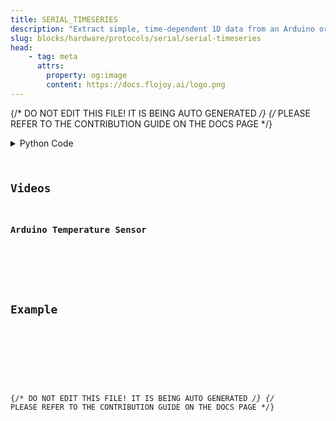 ```yaml
---
title: SERIAL_TIMESERIES
description: "Extract simple, time-dependent 1D data from an Arduino or a similar serial device."
slug: blocks/hardware/protocols/serial/serial-timeseries
head:
    - tag: meta
      attrs:
        property: og:image
        content: https://docs.flojoy.ai/logo.png
---
```


{/* DO NOT EDIT THIS FILE! IT IS BEING AUTO GENERATED */}
{/* PLEASE REFER TO THE CONTRIBUTION GUIDE ON THE DOCS PAGE */}


<DownloadStudioBanner />
<PythonDocsDisplay docstring={block_data["docstring"]} />
<details>
<summary>Python Code</summary>



<Code code={pythonCode} lang="py" wrap theme="dracula" />

[Find this Flojoy Block on GitHub](https://github.com/flojoy-ai/blocks/blob/main/blocks/HARDWARE/PROTOCOLS/SERIAL/SERIAL_TIMESERIES/SERIAL_TIMESERIES.py)

</details>

## Videos


### Arduino Temperature Sensor

<div className="not-content">
<YouTube id="https://www.youtube.com/watch?v=SD-bmpZVq2c" />
</div>

## Example


<GetHelpWidget />


<AppDisplay app={app} blockName="SERIAL_TIMESERIES" client:visible />


<Example />

{/* DO NOT EDIT THIS FILE! IT IS BEING AUTO GENERATED */}
{/* PLEASE REFER TO THE CONTRIBUTION GUIDE ON THE DOCS PAGE */}
